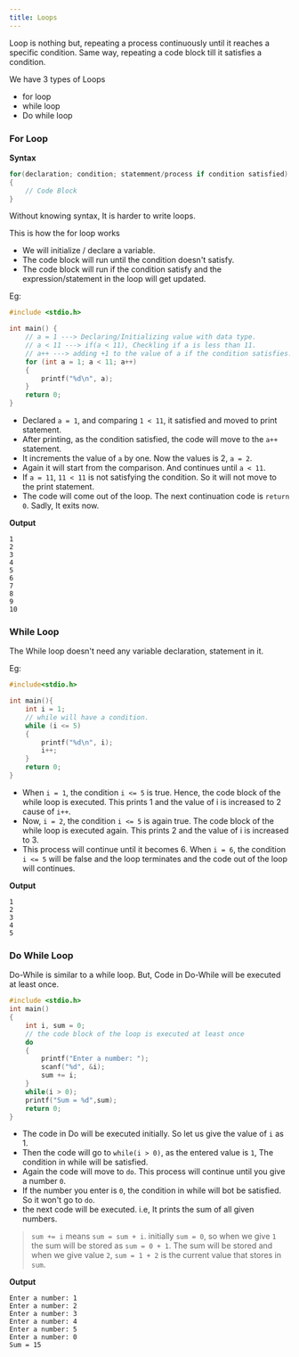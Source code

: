 ```yaml
---
title: Loops
---
```


Loop is nothing but, repeating a process continuously until it reaches a specific condition.
Same way, repeating a code block till it satisfies a condition.

We have 3 types of Loops

- for loop
- while loop
- Do while loop

### For Loop

**Syntax**

```c
for(declaration; condition; statemment/process if condition satisfied)
{
    // Code Block
}
```

Without knowing syntax, It is harder to write loops.

This is how the for loop works

- We will initialize / declare a variable.
- The code block will run until the condition doesn't satisfy.
- The code block will run if the condition satisfy and the expression/statement in the loop will get updated.

Eg:

```c
#include <stdio.h>

int main() {
	// a = 1 ---> Declaring/Initializing value with data type.
	// a < 11 ---> if(a < 11), Checkling if a is less than 11.
	// a++ ---> adding +1 to the value of a if the condition satisfies.
	for (int a = 1; a < 11; a++)
	{
		printf("%d\n", a);
	}
	return 0;
}
```

- Declared `a = 1`, and comparing `1 < 11`, it satisfied and moved to print statement.
- After printing, as the condition satisfied, the code will move to the `a++` statement.
- It increments the value of `a` by one. Now the values is 2, `a = 2`.
- Again it will start from the comparison. And continues until `a < 11`.
- If `a = 11`, `11 < 11` is not satisfying the condition. So it will not move to the print statement.
- The code will come out of the loop. The next continuation code is `return 0`. Sadly, It exits now.

**Output**

```
1
2
3
4
5
6
7
8
9
10
```

### While Loop

The While loop doesn't need any variable declaration, statement in it.

Eg:

```c
#include<stdio.h>

int main(){
	int i = 1;
	// while will have a condition.
	while (i <= 5)
	{
		printf("%d\n", i);
		i++;
	}
	return 0;
}
```

- When `i = 1`, the condition `i <= 5` is true. Hence, the code block of the while loop is executed.
  This prints 1 and the value of i is increased to 2 cause of `i++`.
- Now, `i = 2`, the condition `i <= 5` is again true. The code block of the while loop is executed again.
  This prints 2 and the value of i is increased to 3.
- This process will continue until it becomes 6. When `i = 6`, the condition `i <= 5` will be false and the loop terminates and the code out of the loop will continues.

**Output**

```
1
2
3
4
5
```

### Do While Loop

Do-While is similar to a while loop. But, Code in Do-While will be executed at least once.

```c
#include <stdio.h>
int main()
{
	int i, sum = 0;
	// the code block of the loop is executed at least once
	do
	{
		printf("Enter a number: ");
		scanf("%d", &i);
		sum += i;
	}
	while(i > 0);
	printf("Sum = %d",sum);
	return 0;
}
```

- The code in Do will be executed initially. So let us give the value of `i` as 1.
- Then the code will go to `while(i > 0)`, as the entered value is `1`, The condition in while will be satisfied.
- Again the code will move to `do`. This process will continue until you give a number `0`.
- If the number you enter is `0`, the condition in while will bot be satisfied. So it won't go to `do`.
- the next code will be executed. i.e, It prints the sum of all given numbers.

> `sum += i` means `sum = sum + i`. initially `sum = 0`, so when we give `1` the sum will be stored as `sum = 0 + 1`.
> The sum will be stored and when we give value `2`, `sum = 1 + 2` is the current value that stores in `sum`.

**Output**

```
Enter a number: 1
Enter a number: 2
Enter a number: 3
Enter a number: 4
Enter a number: 5
Enter a number: 0
Sum = 15
```
